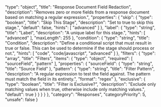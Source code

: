   "type": "object",
  "title": "Response Document Field Redaction",
  "description": "Removes zero or more fields from a response document based on matching a regular expression.",
  "properties": {
    "skip": {
      "type": "boolean",
      "title": "Skip This Stage",
      "description": "Set to true to skip this stage.",
      "default": false,
      "hints": [
        "advanced"
      ]
    },
    "label": {
      "type": "string",
      "title": "Label",
      "description": "A unique label for this stage.",
      "hints": [
        "advanced"
      ],
      "maxLength": 255
    },
    "condition": {
      "type": "string",
      "title": "Condition",
      "description": "Define a conditional script that must result in true or false. This can be used to determine if the stage should process or not.",
      "hints": [
        "code",
        "code/javascript",
        "advanced"
      ]
    },
    "filters": {
      "type": "array",
      "title": "Filters",
      "items": {
        "type": "object",
        "required": [
          "sourceField",
          "pattern"
        ],
        "properties": {
          "sourceField": {
            "type": "string",
            "title": "Source Field"
          },
          "pattern": {
            "type": "string",
            "title": "Filter Pattern",
            "description": "A regular expression to test the field against.  The pattern must match the field in its entirety.",
            "format": "regex"
          },
          "exclusive": {
            "type": "boolean",
            "title": "Filter is Exclusive?",
            "description": "Exclude only matching values when true, otherwise include only matching values.",
            "default": true
          }
        }
      }
    }
  },
  "category": "Responses",
  "categoryPriority": 5,
  "unsafe": false
}
